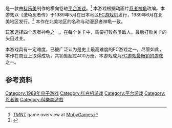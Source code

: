 {{NoteTA
| G1=Games
| 1=zh-cn:忍者神龟; zh-tw:忍者龜;
}}

{{vgname|激龟忍者传|ja=激亀忍者伝|en=Teenage Mutant Ninja Turtles|diff=yes}}是一款由[[科乐美|科乐美]]制作的横向卷轴[[平台游戏|平台游戏]]。<ref name="mobygames">[http://www.mobygames.com/game/teenage-mutant-ninja-turtles ''TMNT''] {{Wayback|url=http://www.mobygames.com/game/teenage-mutant-ninja-turtles |date=20151001131608 }} game overview at [[MobyGames|MobyGames]]</ref> 本游戏根据动画片[[忍者神龟|忍者神龟]]改编。本游戏以《激龟忍者传》于1989年5月在日本地区[[FC游戏机|FC游戏机]]发行，1989年6月在北美地区发行。<ref name="gamefaqs">{{cite web| url = http://www.gamefaqs.com/nes/587689-teenage-mutant-ninja-turtles/data| title = Release information| publisher = [[GameFAQs|GameFAQs]]| date = | accessdate = 2015-09-27| archive-date = 2015-09-29| archive-url = https://web.archive.org/web/20150929005125/http://www.gamefaqs.com/nes/587689-teenage-mutant-ninja-turtles/data| dead-url = no}}</ref> 本作在北美地区的名称与动漫忍者神龟一致。

玩家选择四个忍者神龟之一。在每个关卡中，需要打败各类敌人。最后打败关卡的头目过关。

本游戏具有一定难度，已被广泛认为是史上最高难度的FC游戏之一。尽管如此，本作在商业上取得成功，共销售超过400万册。本游戏成为[[最畅销的FC游戏列表|FC游戏最畅销的游戏]]之一。

== 参考资料 ==
{{Reflist}}

{{忍者龜}}

{{DEFAULTSORT:Geki Kame Ninjaden}}
[[Category:1989年电子游戏|Category:1989年电子游戏]]
[[Category:红白机游戏|Category:红白机游戏]]
[[Category:平台游戏|Category:平台游戏]]
[[Category:忍者龜|Category:忍者龜]]
[[Category:科樂美遊戲|Category:科樂美遊戲]]

{{platform-videogame-stub}}
{{konami-stub}}